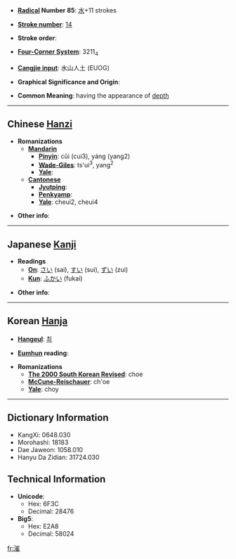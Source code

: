 * '''[[Wiktionary:Chinese radical index| Radical]] Number 85''': [[Wiktionary:Chinese radical index 水|水]]+11 strokes

* '''[[Wiktionary:Chinese total strokes index|Stroke number]]''': [[Wiktionary:Chinese total strokes index 14|14]]

* '''Stroke order''': 

* '''[[Wiktionary:Chinese four corner index|Four-Corner System]]''': 3211<sub>4</sub>

* '''[[Wiktionary:Chinese Cangjie index|Cangjie input]]''': 水山人土 (EUOG)

* '''Graphical Significance and Origin''': 

* '''Common Meaning''': having the appearance of [[depth]]

----

== Chinese [[Hanzi]] ==

* '''Romanizations'''
** '''[[Mandarin]]'''
*** '''[[Pinyin]]''': cǔi (cui3), yáng (yang2)
*** '''[[Wade-Giles]]''': ts'ui<sup>3</sup>, yang<sup>2</sup>
*** '''[[Yale]]''': 
** '''[[Cantonese]]'''
*** '''[[Jyutping]]''':
*** '''[[Penkyamp]]''': 
*** '''[[Yale]]''': cheui2, cheui4

* '''Other info''': 

----

== Japanese [[Kanji]] ==

* '''Readings'''
** '''[[On]]''': [[さい]] (sai), [[すい]] (sui), [[ずい]] (zui)
** '''[[Kun]]''': [[ふかい]] (fukai)

* '''Other info''':  

----

== Korean [[Hanja]] ==

* '''[[Hangeul]]''': [[최]]

* '''[[Eumhun]] reading''': 

* '''Romanizations'''
** '''[[The 2000 South Korean Revised Romanization|The 2000 South Korean Revised]]''': choe
** '''[[McCune-Reischauer]]''': ch'oe
** '''[[Yale]]''': choy

----

== Dictionary Information ==

* KangXi: 0648.030
* Morohashi: 18183
* Dae Jaweon: 1058.010
* Hanyu Da Zidian: 31724.030

== Technical Information ==

* '''Unicode''':
** Hex: 6F3C
** Decimal: 28476
* '''Big5''':
** Hex: E2A8
** Decimal: 58024

[[fr:漼]]
